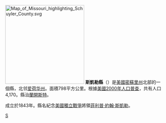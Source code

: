 {{Multiple issues|
{{unreferenced|time=2009-5-1}}
{{Copy edit|time=2020-06-13T00:22:13+00:00}}
}}
[[File:Map_of_Missouri_highlighting_Schuyler_County.svg|250px]]
'''斯凱勒縣'''（{{lang-en|Schuyler County}}）是[[美國|美國]][[密蘇里州|密蘇里州]]北部的一個縣，北邻[[爱荷华州|爱荷华州]]。面積798平方公里。根據[[美國2000年人口普查|美國2000年人口普查]]，共有人口4,170。縣治[[蘭開斯特_(密蘇里州)|蘭開斯特]]。

成立於1843年。縣名紀念[[美國獨立戰爭|美國獨立戰爭]]將領[[菲利普·約翰·斯凱勒|菲利普·約翰·斯凱勒]]。
{{Missouri-stub}}

[[Category:密苏里州行政区划|S]]